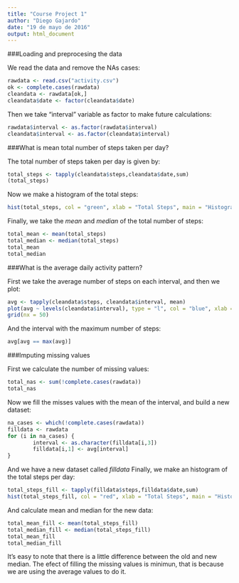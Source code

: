 ```yaml
---
title: "Course Project 1"
author: "Diego Gajardo"
date: "19 de mayo de 2016"
output: html_document
---
```



###Loading and preprocesing the data

We read the data and remove the NAs cases:

```r
rawdata <- read.csv("activity.csv")
ok <- complete.cases(rawdata)
cleandata <- rawdata[ok,]
cleandata$date <- factor(cleandata$date)
```

Then we take "interval" variable as factor to make future calculations:

```r
rawdata$interval <- as.factor(rawdata$interval)
cleandata$interval <- as.factor(cleandata$interval)
```


###What is mean total number of steps taken per day?

The total number of steps taken per day is given by:

```r
total_steps <- tapply(cleandata$steps,cleandata$date,sum)
(total_steps)
```

Now we make a histogram of the total steps:

```r
hist(total_steps, col = "green", xlab = "Total Steps", main = "Histogram of total steps per day")
```

Finally, we take the *mean* and *median* of the total number of steps:

```r
total_mean <- mean(total_steps)
total_median <- median(total_steps)
total_mean
total_median
```


###What is the average daily activity pattern?

First we take the average number of steps on each interval, and then we plot:

```r
avg <- tapply(cleandata$steps, cleandata$interval, mean)
plot(avg ~ levels(cleandata$interval), type = "l", col = "blue", xlab ="Intervals [minutes]", ylab = "Average of steps", main = "Average of steps per interval")
grid(nx = 50)
```

And the interval with the maximum number of steps:
```r
avg[avg == max(avg)]
```


###Imputing missing values

First we calculate the number of missing values:

```r
total_nas <- sum(!complete.cases(rawdata))
total_nas
```

Now we fill the misses values with the mean of the interval, and build a new dataset:

```r
na_cases <- which(!complete.cases(rawdata))
filldata <- rawdata
for (i in na_cases) {
        interval <- as.character(filldata[i,3])
        filldata[i,1] <- avg[interval]
}
```

And we have a new dataset called *_filldata_*
Finally, we make an histogram of the total steps per day:

```r
total_steps_fill <- tapply(filldata$steps,filldata$date,sum)
hist(total_steps_fill, col = "red", xlab = "Total Steps", main = "Histogram of total steps per day within filled data")
```

And calculate mean and median for the new data:

```r
total_mean_fill <- mean(total_steps_fill)
total_median_fill <- median(total_steps_fill)
total_mean_fill
total_median_fill
```
It's easy to note that there is a little difference between the old and new median. The efect of filling the missing values is minimun, that is because we are using the average values to do it.